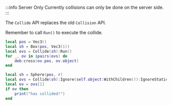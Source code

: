 
:::info Server Only
    Currently collisions can only be done on the server side.
:::

The `Collide` API replaces the old `Collision` API.

Remember to call `Run()` to execute the collide.


```lua title="Collide a box
local pos = Vec3()
local sh = Box(pos, Vec3(1))
local ovs = Collide(sh):Run()
for _, ov in ipairs(ovs) do
    deb:cross(ov.pos, ov.object)
end
```


```lua title="Collide a sphere, ignore the object and all its children, ignore static terrain"
local sh = Sphere(pos, r)
local ovs = Collide(sh):Ignore(self.object:WithChildren()):IgnoreStatic():Run()
local ov = ovs[1]
if ov then
    print("has collided!")
end
```
